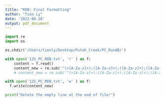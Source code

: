 ```yaml
---
title: "RDB: Final Formatting"
author: "Tien Ly"
date: '2022-06-28'
output: pdf_document
---
```


```python
import re
import os

os.chdir('/Users/tienly/Desktop/Putah_Creek/PC_RunAB/')

with open('12S_PC_RDB.txt', 'r' ) as f:
    content = f.read()
    content_new = re.sub('^(>[A-Za-z]+);([A-Za-z]+);([A-Za-z]+);([A-Za-z]+);([A-Za-z]+);([A-Za-z]+);([A-Za-z- ]+);([A-Z]+)$', r'\1;\2;\3;\4;\5;\6;\7;\n\8', content, flags = re.M)
    # content_new = re.sub('^(>[A-Za-z]+);([A-Za-z]+);([A-Za-z]+);([A-Za-z]+);([A-Za-z]+);([A-Za-z]+);([A-Za-z]+);([GCAT]+)$', r'\1;\2;\3;\4;\5;\6;\7;\6_\7;\n\8', content, flags = re.M)

with open('12S_PC_RDB.txt', 'w' ) as f:
  f.write(content_new)

print("Delete the empty line at the end of file!")
```
